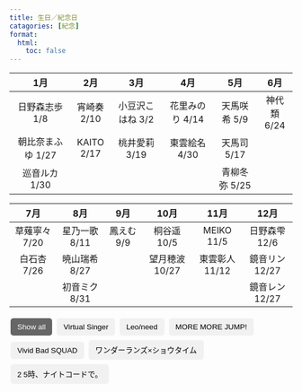 ```yaml
---
title: 生日／紀念日
catagories: [紀念]
format:
  html:
    toc: false
---
```

:::{.column-screen-inset}

|        1月         |     2月     |       3月        |       4月       |      5月      |     6月     |
|:------------------:|:-----------:|:----------------:|:---------------:|:-------------:|:----------:|
|   日野森志歩 1/8   | 宵崎奏 2/10  | 小豆沢こはね 3/2  | 花里みのり 4/14  | 天馬咲希  5/9 | 神代類	6/24 |
| 朝比奈まふゆ  1/27 | KAITO	2/17   |  桃井愛莉 3/19    |  東雲絵名 4/30  |  天馬司 5/17  |             |
|   巡音ルカ	1/30    |              |                  |                 | 青柳冬弥 5/25 |             |

|      7月      |      8月      |    9月     |      10月      |      11月      |      12月      |
|:-------------:|:-------------:|:----------:|:--------------:|:--------------:|:--------------:|
| 草薙寧々 7/20 | 星乃一歌 8/11 | 鳳えむ	9/9 |  桐谷遥 10/5   |   MEIKO 11/5   | 日野森雫 12/6  |
|  白石杏 7/26  | 暁山瑞希 8/27 |            | 望月穂波	10/27 | 東雲彰人	11/12 | 鏡音リン 12/27 |
|               | 初音ミク 8/31 |            |                |                | 鏡音レン 12/27 |
:::
<!-- Control buttons -->
<div id="myBtnContainer">
  <button class="btn active" onclick="filterSelection('all')"> Show all</button>
  <button class="btn" onclick="filterSelection('vs')"> Virtual Singer</button>
  <button class="btn" onclick="filterSelection('ln')"> Leo/need</button>
  <button class="btn" onclick="filterSelection('mmj')"> MORE MORE JUMP!</button>
  <button class="btn" onclick="filterSelection('vbs')"> Vivid Bad SQUAD</button>
  <button class="btn" onclick="filterSelection('ws')">ワンダーランズ×ショウタイム</button>
  <button class="btn" onclick="filterSelection('25ji')">2
  5時、ナイトコードで。</button>
  
</div>

<!-- The filterable elements. Note that some have multiple class names (this can be used if they belong to multiple categories) -->
<div class="container">
  <div class="badge rounded-pill rounded-pill vs" style="background-color: #33CCBB;">初音ミク</div>
  <div class="badge rounded-pill vs" style="background-color: #FFCC11;">鏡音リン</div>
  <div class="badge rounded-pill vs" style="background-color: #FFEE11;">鏡音レン</div>
  <div class="badge rounded-pill vs" style="background-color: #FFBBCC;">巡音ルカ</div>
  <div class="badge rounded-pill vs" style="background-color: #DD4444;">MEIKO</div>
  <div class="badge rounded-pill vs" style="background-color: #3366CC;">KAITO</div>
  <div class="badge rounded-pill ln" style="background-color: #33AAEE;">星乃一歌</div>
  <div class="badge rounded-pill ln" style="background-color: #FFDD44;">天馬咲希</div>
  <div class="badge rounded-pill ln" style="background-color: #EE6666;">望月穗波</div>
  <div class="badge rounded-pill ln" style="background-color: #BBDD22;">日野森志步</div>
  <div class="badge rounded-pill mmj" style="background-color: #FFCCAA;">花里みのり</div>
  <div class="badge rounded-pill mmj" style="background-color: #99CCFF;">桐谷遙</div>
  <div class="badge rounded-pill mmj" style="background-color: #FFAACC;">桃井愛莉</div>
  <div class="badge rounded-pill mmj" style="background-color: #99EEDD;">日野森雫</div>
  <div class="badge rounded-pill vbs" style="background-color: #FF6699;">小豆沢こはね</div>
  <div class="badge rounded-pill vbs" style="background-color: #00BBDD;">白石杏</div>
  <div class="badge rounded-pill vbs" style="background-color: #FF7722;">東雲彰人</div>
  <div class="badge rounded-pill vbs" style="background-color: #0077DD;">青柳冬弥</div>
  <div class="badge rounded-pill ws" style="background-color: #FFBB00;">天馬司</div>
  <div class="badge rounded-pill ws" style="background-color: #FF66BB;">鳳えむ</div>
  <div class="badge rounded-pill ws" style="background-color: #33DD99;">草薙寧々</div>
  <div class="badge rounded-pill ws" style="background-color: #BB88EE;">神代類</div>
  <div class="badge rounded-pill 25ji" style="background-color: #BB6688;">宵崎奏</div>
  <div class="badge rounded-pill 25ji" style="background-color: #8888CC;">朝比奈まふゆ</div>
  <div class="badge rounded-pill 25ji" style="background-color: #CCAA88;">東雲絵名</div>
  <div class="badge rounded-pill 25ji" style="background-color: #DDAACC;">曉山瑞希</div>
</div>


<!-- Cha01 Content -->
<div id="1" class="list">
  <!-- list content -->
<div class="list-content">

::: {.panel-tabset group="01"}
## 2021
<blockquote class="twitter-tweet" style="height:50px"><a href="https://twitter.com/pj_sekai/status/1425109692099956736?s=20&t=FjvxBzP26rIcl6O-jfegGg"></a></blockquote> <script async src="https://platform.twitter.com/widgets.js" charset="utf-8"></script>

## 2022
<blockquote class="twitter-tweet" style="height:50px"><a href="https://twitter.com/pj_sekai/status/1557381266634334210?s=20&t=FjvxBzP26rIcl6O-jfegGg"></a></blockquote> <script async src="https://platform.twitter.com/widgets.js" charset="utf-8"></script>

## 2023
<blockquote class="twitter-tweet" style="height:50px"><a href="https://twitter.com/pj_sekai/status/1689652834667491328?s=20?ref_src=twsrc%5Etfw"></a></blockquote> <script async src="https://platform.twitter.com/widgets.js" charset="utf-8"></script>

:::
</div></div>

<!-- Cha02 Content -->
<div id="2" class="list">
  <!--list content-->
<div class="list-content">

::: {.panel-tabset group="02"}
## 2021
<blockquote class="twitter-tweet" style="height:50px"><a href="https://twitter.com/pj_sekai/status/1391045234683899908?s=20&t=pc98bmsbEYqHu3OrUWN7iQ"></a></blockquote> <script async src="https://platform.twitter.com/widgets.js" charset="utf-8"></script>

## 2022
<blockquote class="twitter-tweet" style="height:50px"><a href="https://twitter.com/pj_sekai/status/1523316799802073088?s=20&t=pc98bmsbEYqHu3OrUWN7iQ"></a></blockquote> <script async src="https://platform.twitter.com/widgets.js" charset="utf-8"></script>

## 2023
<blockquote class="twitter-tweet" style="height:50px"><a href="https://twitter.com/pj_sekai/status/1655588378333642756?s=20?ref_src=twsrc%5Etfw"></a></blockquote> <script async src="https://platform.twitter.com/widgets.js" charset="utf-8"></script>

:::
</div></div>

<!-- Cha03 Content -->
<div id="3" class="list">
  <!-- list content -->
<div class="list-content">

::: {.panel-tabset group="03"}
## 2020
<blockquote class="twitter-tweet" style="height:50px"><a href="https://twitter.com/pj_sekai/status/1320745584039321600?s=20&t=46GHhKJt91F-syZe3xS9Ag"></a></blockquote> <script async src="https://platform.twitter.com/widgets.js" charset="utf-8"></script> 

## 2021
<blockquote class="twitter-tweet" style="height:50px"><a href="https://twitter.com/pj_sekai/status/1453013560905240576?s=20&t=46GHhKJt91F-syZe3xS9Ag"></a></blockquote> <script async src="https://platform.twitter.com/widgets.js" charset="utf-8"></script> 

## 2022
<blockquote class="twitter-tweet" style="height:50px"><a href="https://twitter.com/pj_sekai/status/1585285120348520448?s=20&t=46GHhKJt91F-syZe3xS9Ag"></a></blockquote> <script async src="https://platform.twitter.com/widgets.js" charset="utf-8"></script>

:::
</div></div>

<!-- Cha04 Content -->
<div id="4" class="list">
  <!-- list content -->
<div class="list-content">

::: {.panel-tabset group="04"}

## 2021
<blockquote class="twitter-tweet" style="height:50px"><a href="https://twitter.com/pj_sekai/status/1347196321246035970?s=20&t=46GHhKJt91F-syZe3xS9Ag"></a></blockquote> <script async src="https://platform.twitter.com/widgets.js" charset="utf-8"></script> 

## 2022
<blockquote class="twitter-tweet" style="height:50px"><a href="https://twitter.com/pj_sekai/status/1479467868853084161?s=20&t=46GHhKJt91F-syZe3xS9Ag"></a></blockquote> <script async src="https://platform.twitter.com/widgets.js" charset="utf-8"></script> 

## 2023
<blockquote class="twitter-tweet" style="height:50px"><a href="https://twitter.com/pj_sekai/status/1611739436663832580?s=20&t=oDH-LLcei6nNs-JbAccGGg"></a></blockquote> <script async src="https://platform.twitter.com/widgets.js" charset="utf-8"></script> 

:::
</div></div>

<!-- Cha05 Content -->
<div id="5" class="list">
  <!-- list content -->
<div class="list-content">

::: {.panel-tabset group="05"}
## 2021
<blockquote class="twitter-tweet" style="height:50px"><a href="https://twitter.com/pj_sekai/status/1382166735772475395?s=20&t=soGoTqrO4mll1nfF3AMjCA"></a></blockquote> <script async src="https://platform.twitter.com/widgets.js" charset="utf-8"></script> 

## 2022
<blockquote class="twitter-tweet" style="height:50px"><a href="https://twitter.com/pj_sekai/status/1514257120694190087?s=20&t=soGoTqrO4mll1nfF3AMjCA"></a></blockquote> <script async src="https://platform.twitter.com/widgets.js" charset="utf-8"></script> 

## 2023
<blockquote class="twitter-tweet" style="height:50px"><a href="https://twitter.com/pj_sekai/status/1646528687272251402?s=20?ref_src=twsrc%5Etfw"></a></blockquote> <script async src="https://platform.twitter.com/widgets.js" charset="utf-8"></script> 

:::
</div></div>

<!-- Cha06 Content -->
<div id="6" class="list">
  <!-- list content -->
<div class="list-content">

::: {.panel-tabset group="06"}
## 2020
<blockquote class="twitter-tweet" style="height:50px"><a href="https://twitter.com/pj_sekai/status/1312769448642637825?s=20&t=Nuab3zVId4iie6eokLOPQg"></a></blockquote> <script async src="https://platform.twitter.com/widgets.js" charset="utf-8"></script> 

## 2021
<blockquote class="twitter-tweet" style="height:50px"><a href="https://twitter.com/pj_sekai/status/1445041030559113227?s=20&t=Nuab3zVId4iie6eokLOPQg"></a></blockquote> <script async src="https://platform.twitter.com/widgets.js" charset="utf-8"></script> 

## 2022
<blockquote class="twitter-tweet" style="height:50px"><a href="https://twitter.com/pj_sekai/status/1577312593248538626?s=20&t=Nuab3zVId4iie6eokLOPQg"></a></blockquote> <script async src="https://platform.twitter.com/widgets.js" charset="utf-8"></script> 

:::
</div></div>

<!-- Cha07 Content -->
<div id="7" class="list">
  <!-- list content -->
<div class="list-content">

::: {.panel-tabset group="07"}
## 2021
<blockquote class="twitter-tweet" style="height:50px"><a href="https://twitter.com/pj_sekai/status/1372563466863529987?s= 20&t=soGoTqrO4mll1nfF3AMjCA"></a></blockquote> <script async src="https://platform.twitter.com/widgets.js" charset="utf-8"></script> 

## 2022
<blockquote class="twitter-tweet" style="height:50px"><a href="https://twitter.com/pj_sekai/status/1504835020363546654?s=20&t=soGoTqrO4mll1nfF3AMjCA"></a></blockquote> <script async src="https://platform.twitter.com/widgets.js" charset="utf-8"></script>

## 2023
<blockquote class="twitter-tweet" style="height:50px"><a href="https://twitter.com/pj_sekai/status/1637106583912996864"></a></blockquote> <script async src="https://platform.twitter.com/widgets.js" charset="utf-8"></script> 



:::
</div></div>

<!-- Cha08 Content -->
<div id="8" class="list">
  <!-- list content -->
<div class="list-content">

::: {.panel-tabset group="08"}
## 2020
<blockquote class="twitter-tweet" style="height:50px"><a href="https://twitter.com/pj_sekai/status/1335237518887854087?s=20&t=Ove7ynFGvwuga8cN98d09g"></a></blockquote> <script async src="https://platform.twitter.com/widgets.js" charset="utf-8"></script> 

## 2021
<blockquote class="twitter-tweet" style="height:50px"><a href="https://twitter.com/pj_sekai/status/1467509073444704261?s=20&t=soGoTqrO4mll1nfF3AMjCA"></a></blockquote> <script async src="https://platform.twitter.com/widgets.js" charset="utf-8"></script> 

## 2022
<blockquote class="twitter-tweet" style="height:50px"><a href="https://twitter.com/pj_sekai/status/1599780641364529152?s=20&t=soGoTqrO4mll1nfF3AMjCA"></a></blockquote> <script async src="https://platform.twitter.com/widgets.js" charset="utf-8"></script> 

:::
</div></div>

<!-- Cha09 Content -->
<div id="9" class="list">
  <!-- list content -->
<div class="list-content">

::: {.panel-tabset group="09"}

## 2021
<blockquote class="twitter-tweet" style="height:50px"><a href="https://twitter.com/pj_sekai/status/1366402936100712450?s=20&t=Nuab3zVId4iie6eokLOPQg"></a></blockquote> <script async src="https://platform.twitter.com/widgets.js" charset="utf-8"></script>

## 2022
<blockquote class="twitter-tweet" style="height:50px"><a href="https://twitter.com/pj_sekai/status/1498674430603677702?s=20&t=Nuab3zVId4iie6eokLOPQg"></a></blockquote> <script async src="https://platform.twitter.com/widgets.js" charset="utf-8"></script>

## 2023
<blockquote class="twitter-tweet" style="height:50px"><a href="https://twitter.com/pj_sekai/status/1630945994782429184?s=20?ref_src=twsrc%5Etfw"></a></blockquote> <script async src="https://platform.twitter.com/widgets.js" charset="utf-8"></script>

:::
</div></div>

<!-- Cha10 Content -->
<div id="10" class="list">
  <!-- list content -->
<div class="list-content">

::: {.panel-tabset group="10"}

## 2021
<blockquote class="twitter-tweet" style="height:50px"><a href="https://twitter.com/pj_sekai/status/1419311485327601669?s=20&t=Nuab3zVId4iie6eokLOPQg"></a></blockquote> <script async src="https://platform.twitter.com/widgets.js" charset="utf-8"></script> 

## 2022
<blockquote class="twitter-tweet" style="height:50px"><a href="https://twitter.com/pj_sekai/status/1551583054497345537?s=20&t=Nuab3zVId4iie6eokLOPQg"></a></blockquote> <script async src="https://platform.twitter.com/widgets.js" charset="utf-8"></script> 

## 2023
<blockquote class="twitter-tweet" style="height:50px"><a href="https://twitter.com/pj_sekai/status/1683854632504766465?s=20?ref_src=twsrc%5Etfw"></a></blockquote> <script async src="https://platform.twitter.com/widgets.js" charset="utf-8"></script> 
  
:::
</div></div>

<!-- Cha11 Content -->
<div id="11" class="list">
  <!-- list content -->
<div class="list-content">

::: {.panel-tabset group="11"}
## 2020
<blockquote class="twitter-tweet" style="height:50px"><a href="https://twitter.com/pj_sekai/status/1326540206439161859?s=20&t=Nuab3zVId4iie6eokLOPQg"></a></blockquote> <script async src="https://platform.twitter.com/widgets.js" charset="utf-8"></script> 

## 2021
<blockquote class="twitter-tweet" style="height:50px"><a href="https://twitter.com/pj_sekai/status/1458811756751450121?s=20&t=Nuab3zVId4iie6eokLOPQg"></a></blockquote> <script async src="https://platform.twitter.com/widgets.js" charset="utf-8"></script> 

## 2022
<blockquote class="twitter-tweet" style="height:50px"><a href="https://twitter.com/pj_sekai/status/1591083336742719490?s=20&t=Nuab3zVId4iie6eokLOPQg"></a></blockquote> <script async src="https://platform.twitter.com/widgets.js" charset="utf-8"></script> 

## 2023 
<blockquote class="twitter-tweet" style="height:50px"><a href="https://twitter.com/pj_sekai/status/1723354905761763711"></a></blockquote> <script async src="https://platform.twitter.com/widgets.js" charset="utf-8"></script>


:::
</div></div>

<!-- Cha12 Content -->
<div id="12" class="list">
  <!-- list content -->
<div class="list-content">

::: {.panel-tabset group="12"}
## 2021
<blockquote class="twitter-tweet" style="height:50px"><a href="https://twitter.com/pj_sekai/status/1396843429624156168?s=20&t=Nuab3zVId4iie6eokLOPQg"></a></blockquote> <script async src="https://platform.twitter.com/widgets.js" charset="utf-8"></script> 

## 2022
<blockquote class="twitter-tweet" style="height:50px"><a href="https://twitter.com/pj_sekai/status/1529115013805375489?s=20&t=Nuab3zVId4iie6eokLOPQg"></a></blockquote> <script async src="https://platform.twitter.com/widgets.js" charset="utf-8"></script> 

## 2023
<blockquote class="twitter-tweet" style="height:50px"><a href="https://twitter.com/pj_sekai/status/1661386572116402176?s=20?ref_src=twsrc%5Etfw"></a></blockquote> <script async src="https://platform.twitter.com/widgets.js" charset="utf-8"></script> 

:::
</div></div>

<!-- Cha13 Content -->
<div id="13" class="list">
  <!-- list content -->
<div class="list-content">

::: {.panel-tabset group="13"}
## 2021
<blockquote class="twitter-tweet" style="height:50px"><a href="https://twitter.com/pj_sekai/status/1393944335540920320?s=20&t=Nuab3zVId4iie6eokLOPQg"></a></blockquote> <script async src="https://platform.twitter.com/widgets.js" charset="utf-8"></script> 

## 2022
<blockquote class="twitter-tweet" style="height:50px"><a href="https://twitter.com/pj_sekai/status/1526215904727642112?s=20&t=Nuab3zVId4iie6eokLOPQg"></a></blockquote> <script async src="https://platform.twitter.com/widgets.js" charset="utf-8"></script> 

## 2023
<blockquote class="twitter-tweet" style="height:50px"><a href="https://twitter.com/pj_sekai/status/1658487475914919936?s=20?ref_src=twsrc%5Etfw"></a></blockquote> <script async src="https://platform.twitter.com/widgets.js" charset="utf-8"></script> 
  
:::
</div></div>

<!-- Cha14 Content -->
<div id="14" class="list">
  <!-- list content -->
<div class="list-content">

::: {.panel-tabset group="14"}
## 2021 
<blockquote class="twitter-tweet" style="height:50px"><a href="https://twitter.com/pj_sekai/status/1435618939225219074?s=20&t=Nuab3zVId4iie6eokLOPQg"></a></blockquote> <script async src="https://platform.twitter.com/widgets.js" charset="utf-8"></script> 

## 2022
<blockquote class="twitter-tweet" style="height:50px"><a href="https://twitter.com/pj_sekai/status/1567890644684705794?s=20&t=Nuab3zVId4iie6eokLOPQg"></a></blockquote> <script async src="https://platform.twitter.com/widgets.js" charset="utf-8"></script>

## 2023 
<blockquote class="twitter-tweet" style="height:50px"><a href="https://x.com/pj_sekai/status/1700162089531445310?s=20"></a></blockquote> <script async src="https://platform.twitter.com/widgets.js"


::: 
</div></div>

<!-- Cha15 Content -->
<div id="15" class="list">
  <!-- list content -->
<div class="list-content">

::: {.panel-tabset group="15"}
## 2021 
<blockquote class="twitter-tweet" style="height:50px"><a href="https://twitter.com/pj_sekai/status/1417137160147415048?s=20&t=Nuab3zVId4iie6eokLOPQg"></a></blockquote> <script async src="https://platform.twitter.com/widgets.js" charset="utf-8"></script>

## 2022
<blockquote class="twitter-tweet" style="height:50px"><a href="https://twitter.com/pj_sekai/status/1549408734312554502?s=20&t=Nuab3zVId4iie6eokLOPQg"></a></blockquote> <script async src="https://platform.twitter.com/widgets.js" charset="utf-8"></script> 

## 2023
<blockquote class="twitter-tweet" style="height:50px"><a href="https://twitter.com/pj_sekai/status/1681680295769284609?s=20?ref_src=twsrc%5Etfw"></a></blockquote> <script async src="https://platform.twitter.com/widgets.js" charset="utf-8"></script> 

::: 
</div></div>

<!-- Cha16 Content -->
<div id="16" class="list">
  <!-- list content -->
<div class="list-content">

::: {.panel-tabset group="16"}
## 2021 
<blockquote class="twitter-tweet" style="height:50px"><a href="https://twitter.com/pj_sekai/status/1407715065487192073?s=20&t=Nuab3zVId4iie6eokLOPQg"></a></blockquote> <script async src="https://platform.twitter.com/widgets.js" charset="utf-8"></script> 

## 2022
<blockquote class="twitter-tweet" style="height:50px"><a href="https://twitter.com/pj_sekai/status/1539986641070301184?s=20&t=Nuab3zVId4iie6eokLOPQg"></a></blockquote> <script async src="https://platform.twitter.com/widgets.js" charset="utf-8"></script> 

## 2023
<blockquote class="twitter-tweet" style="height:50px"><a href="https://twitter.com/pj_sekai/status/1672258209447329797?s=20?ref_src=twsrc%5Etfw"></a></blockquote> <script async src="https://platform.twitter.com/widgets.js" charset="utf-8"></script> 

:::
</div></div>

<!-- Cha17 Content -->
<div id="17" class="list">
  <!-- list content -->
<div class="list-content">

::: {.panel-tabset group="17"}
## 2021 
<blockquote class="twitter-tweet" style="height:50px"><a href="https://twitter.com/pj_sekai/status/1359155161906708483?s=20&t=Nuab3zVId4iie6eokLOPQg"></a></blockquote> <script async src="https://platform.twitter.com/widgets.js" charset="utf-8"></script> 

## 2022
<blockquote class="twitter-tweet" style="height:50px"><a href="https://twitter.com/pj_sekai/status/1491426665309765635?s=20&t=Nuab3zVId4iie6eokLOPQg"></a></blockquote> <script async src="https://platform.twitter.com/widgets.js" charset="utf-8"></script>

## 2023
<blockquote class="twitter-tweet" style="height:50px"><a href="https://twitter.com/pj_sekai/status/1623698233745895425?s=20?ref_src=twsrc%5Etfw"></a></blockquote> <script async src="https://platform.twitter.com/widgets.js" charset="utf-8"></script> 

:::
</div></div>

<!-- Cha18 Content -->
<div id="18" class="list">
  <!-- list content -->
<div class="list-content">

::: {.panel-tabset group="18"}
## 2021 
<blockquote class="twitter-tweet" style="height:50px"><a href="https://twitter.com/pj_sekai/status/1354081660950687744?s=20&t=Nuab3zVId4iie6eokLOPQg"></a></blockquote> <script async src="https://platform.twitter.com/widgets.js" charset="utf-8"></script> 

## 2022
<blockquote class="twitter-tweet" style="height:50px"><a href="https://twitter.com/pj_sekai/status/1486353241327783942?s=20&t=Nuab3zVId4iie6eokLOPQg"></a></blockquote> <script async src="https://platform.twitter.com/widgets.js" charset="utf-8"></script> 

## 2023
<blockquote class="twitter-tweet" style="height:50px"><a href="https://twitter.com/pj_sekai/status/1618624820278661121?s=20&t=oDH-LLcei6nNs-JbAccGGg"></a></blockquote> <script async src="https://platform.twitter.com/widgets.js" charset="utf-8"></script> 

:::
</div></div>

<!-- Cha19 Content -->
<div id="19" class="list">
  <!-- list content -->
<div class="list-content">

::: {.panel-tabset group="19"}
## 2021 
<blockquote class="twitter-tweet" style="height:50px"><a href="https://twitter.com/pj_sekai/status/1387783734665965568?s=20&t=Nuab3zVId4iie6eokLOPQg"></a></blockquote> <script async src="https://platform.twitter.com/widgets.js" charset="utf-8"></script> 

## 2022
<blockquote class="twitter-tweet" style="height:50px"><a href="https://twitter.com/pj_sekai/status/1520055317249204225?s=20&t=Nuab3zVId4iie6eokLOPQg"></a></blockquote> <script async src="https://platform.twitter.com/widgets.js" charset="utf-8"></script> 

## 2023
<blockquote class="twitter-tweet" style="height:50px"><a href="https://twitter.com/pj_sekai/status/1652326881482661888?s=20?ref_src=twsrc%5Etfw"></a></blockquote> <script async src="https://platform.twitter.com/widgets.js" charset="utf-8"></script> 

:::
</div></div>

<!-- Cha20 Content -->
<div id="20" class="list">
  <!-- list content -->
<div class="list-content">

::: {.panel-tabset group="20"}
## 2021 
<blockquote class="twitter-tweet" style="height:50px"><a href="https://twitter.com/pj_sekai/status/1430907897748221962?s=20&t=Nuab3zVId4iie6eokLOPQg"></a></blockquote> <script async src="https://platform.twitter.com/widgets.js" charset="utf-8"></script> 

## 2022
<blockquote class="twitter-tweet" style="height:50px"><a href="https://twitter.com/pj_sekai/status/1563179475570868227?s=20&t=Nuab3zVId4iie6eokLOPQg"></a></blockquote> <script async src="https://platform.twitter.com/widgets.js" charset="utf-8"></script> 

## 2023
<blockquote class="twitter-tweet" style="height:50px"><a href="https://twitter.com/pj_sekai/status/1695451032883519854?s=20?ref_src=twsrc%5Etfw"></a></blockquote> <script async src="https://platform.twitter.com/widgets.js" charset="utf-8"></script> 

:::
</div></div>

<!-- Cha21 Content -->
<div id="21" class="list">
  <!-- list content -->
<div class="list-content">

::: {.panel-tabset group="21"}
## 2019 
<blockquote class="twitter-tweet" style="height:50px"><a href="https://twitter.com/pj_sekai/status/1300085927725817859?s=20&t=7PXo4w5VbeejuTSmB_WsYA"></a></blockquote> <script async src="https://platform.twitter.com/widgets.js" charset="utf-8"></script> 

## 2020
<blockquote class="twitter-tweet" style="height:50px"><a href="https://twitter.com/pj_sekai/status/1432357453367111688?s=20&t=h_gLhcKloVaBl_HFZ9qAcg"></a></blockquote> <script async src="https://platform.twitter.com/widgets.js" charset="utf-8"></script> 

## 2021
<blockquote class="twitter-tweet" style="height:50px"><a href="https://twitter.com/pj_sekai/status/1564629022369165316?s=20&t=Nuab3zVId4iie6eokLOPQg"></a></blockquote> <script async src="https://platform.twitter.com/widgets.js" charset="utf-8"></script> 

## 2022 
<blockquote class="twitter-tweet" style="height:50px"><a href="https://x.com/pj_sekai/status/1564629022369165316?s=20"></a></blockquote> <script async src="https://platform.twitter.com/widgets.js" charset="utf-8"></script>

## 2023
<blockquote class="twitter-tweet" style="height:50px"><a href="https://x.com/pj_sekai/status/1696900590259814765?s=20"></a></blockquote> <script async src="https://platform.twitter.com/widgets.js" charset="utf-8"></script> 

:::
</div></div>

<!-- Cha22 Content -->
<div id="22" class="list">
  <!-- list content -->
<div class="list-content">

::: {.panel-tabset group="22"}
## 2019
<blockquote class="twitter-tweet" style="height:50px"><a href="https://twitter.com/pj_sekai/status/1210395219809558528?s=20&t=Nuab3zVId4iie6eokLOPQg"></a></blockquote> <script async src="https://platform.twitter.com/widgets.js" charset="utf-8"></script> 

## 2020
<blockquote class="twitter-tweet" style="height:50px"><a href="https://twitter.com/pj_sekai/status/1342847672550522882?s=20&t=Nuab3zVId4iie6eokLOPQg"></a></blockquote> <script async src="https://platform.twitter.com/widgets.js" charset="utf-8"></script> 

## 2021
<blockquote class="twitter-tweet" style="height:50px"><a href="https://twitter.com/pj_sekai/status/1475119209931759623?s=20&t=Nuab3zVId4iie6eokLOPQg"></a></blockquote> <script async src="https://platform.twitter.com/widgets.js" charset="utf-8"></script> 

## 2022
<blockquote class="twitter-tweet" style="height:50px"><a href="https://twitter.com/pj_sekai/status/1607390907342508034?s=20&t=ELL1cR35eavgFMk8nCoKJQ"></a></blockquote> <script async src="https://platform.twitter.com/widgets.js" charset="utf-8"></script> 

::: 
</div></div>

<!-- Cha23 Content -->
<div id="23" class="list">
  <!-- list content -->
<div class="list-content">

::: {.panel-tabset group="23"}
## 2019
<blockquote class="twitter-tweet" style="height:50px"><a href="https://twitter.com/pj_sekai/status/1210395219809558528?s=20&t=Nuab3zVId4iie6eokLOPQg"></a></blockquote> <script async src="https://platform.twitter.com/widgets.js" charset="utf-8"></script> 

## 2020
<blockquote class="twitter-tweet" style="height:50px"><a href="https://twitter.com/pj_sekai/status/1342847672550522882?s=20&t=Nuab3zVId4iie6eokLOPQg"></a></blockquote> <script async src="https://platform.twitter.com/widgets.js" charset="utf-8"></script> 

## 2021
<blockquote class="twitter-tweet" style="height:50px"><a href="https://twitter.com/pj_sekai/status/1475119209931759623?s=20&t=Nuab3zVId4iie6eokLOPQg"></a></blockquote> <script async src="https://platform.twitter.com/widgets.js" charset="utf-8"></script> 

## 2022
<blockquote class="twitter-tweet" style="height:50px"><a href="https://twitter.com/pj_sekai/status/1607390907342508034?s=20&t=ELL1cR35eavgFMk8nCoKJQ"></a></blockquote> <script async src="https://platform.twitter.com/widgets.js" charset="utf-8"></script> 

:::
</div></div>

<!-- Cha24 Content -->
<div id="24" class="list">
  <!-- list content -->
<div class="list-content">

::: {.panel-tabset group="24"}
## 2020
<blockquote class="twitter-tweet" style="height:50px"><a href="https://twitter.com/pj_sekai/status/1222535206571139073?s=20&t=Nuab3zVId4iie6eokLOPQgg"></a></blockquote> <script async src="https://platform.twitter.com/widgets.js" charset="utf-8"></script> 

## 2021
<blockquote class="twitter-tweet" style="height:50px"><a href="https://twitter.com/pj_sekai/status/1355168826141384704?s=20&t=Nuab3zVId4iie6eokLOPQg"></a></blockquote> <script async src="https://platform.twitter.com/widgets.js" charset="utf-8"></script> 

## 2022
<blockquote class="twitter-tweet" style="height:50px"><a href="https://twitter.com/pj_sekai/status/1487440401476771842?s=20&t=Nuab3zVId4iie6eokLOPQg"></a></blockquote> <script async src="https://platform.twitter.com/widgets.js" charset="utf-8"></script> 

## 2023
<blockquote class="twitter-tweet" style="height:50px"><a href="https://twitter.com/pj_sekai/status/1619716590051930112?ref_src=twsrc%5Etfw"></a></blockquote> <script async src="https://platform.twitter.com/widgets.js" charset="utf-8"></script> 


:::
</div></div>

<!-- Cha25 Content -->
<div id="25" class="list">
  <!-- list content -->
<div class="list-content">

::: {.panel-tabset group="25"}
## 2019
<blockquote class="twitter-tweet" style="height:50px"><a href="https://twitter.com/pj_sekai/status/1191369678582472706?s=20&t=Nuab3zVId4iie6eokLOPQg"></a></blockquote> <script async src="https://platform.twitter.com/widgets.js" charset="utf-8"></script> 

## 2020
<blockquote class="twitter-tweet" style="height:50px"><a href="https://twitter.com/pj_sekai/status/1324003601073627137?s=20&t=Nuab3zVId4iie6eokLOPQg"></a></blockquote> <script async src="https://platform.twitter.com/widgets.js" charset="utf-8"></script> 

## 2021
<blockquote class="twitter-tweet" style="height:50px"><a href="https://twitter.com/pj_sekai/status/1456275051863429132?s=20&t=Nuab3zVId4iie6eokLOPQg"></a></blockquote> <script async src="https://platform.twitter.com/widgets.js" charset="utf-8"></script> 

## 2022
<blockquote class="twitter-tweet" style="height:50px"><a href="https://twitter.com/pj_sekai/status/1588546619712094209?s=20&t=Nuab3zVId4iie6eokLOPQg"></a></blockquote> <script async src="https://platform.twitter.com/widgets.js" charset="utf-8"></script> 

## 2023 
<blockquote class="twitter-tweet" style="height:50px"><a href="https://twitter.com/pj_sekai/status/1720818183731400952"></a></blockquote> <script async src="https://platform.twitter.com/widgets.js" charset="utf-8"></script>

:::
</div></div>

<!-- Cha26 Content -->
<div id="26" class="list">
  <!-- list content -->
<div class="list-content">

::: {.panel-tabset group="26"}
## 2020
<blockquote class="twitter-tweet" style="height:50px"><a href="https://twitter.com/pj_sekai/status/1229057983381823489?s=20&t=3zKQf5WnhPfPskVnaCflHw"></a></blockquote> <script async src="https://platform.twitter.com/widgets.js" charset="utf-8"></script> 

## 2021
<blockquote class="twitter-tweet" style="height:50px"><a href="https://twitter.com/pj_sekai/status/1361691844212494337?s=20&t=Nuab3zVId4iie6eokLOPQg"></a></blockquote> <script async src="https://platform.twitter.com/widgets.js" charset="utf-8"></script> 

## 2022
<blockquote class="twitter-tweet" style="height:50px"><a href="https://twitter.com/pj_sekai/status/1493963380478156803?s=20&t=Nuab3zVId4iie6eokLOPQg"></a></blockquote> <script async src="https://platform.twitter.com/widgets.js" charset="utf-8"></script> 

## 2023
<blockquote class="twitter-tweet" style="height:50px"><a href="https://twitter.com/pj_sekai/status/1626234955381739523?s=20?ref_src=twsrc%5Etfw"></a></blockquote> <script async src="https://platform.twitter.com/widgets.js" charset="utf-8"></script> 

:::
</div></div>


<style>

.container {
  overflow: hidden;
}

.badge {
  float: left;
  color: #000000;
  width: 110px;
  line-height: 30px;
  font-size:12px;
  text-align: center;
  margin: 3px;
  display: none; /* Hidden by default */
  cursor: pointer;
}

.badge:hover{
  filter: drop-shadow(2px 2px 2px darkgrey);
}

.badge.chara-active{
  filter: drop-shadow(0px 0px 3px darkgrey);
  -webkit-box-shadow:inset 0px 0px 0px 2px #888;
  -moz-box-shadow:inset 0px 0px 0px 2px #888;
  box-shadow:inset 0px 0px 0px 2px #f1f1f1;
}

/* The "show" class is added to the filtered elements */
.show {
  display: block;
}

/* Style the buttons */
.btn {
  border: none;
  border-radius: 5px;
  outline: none;
  padding: 8px 12px;
  margin: 4px 2px;
  background-color: #f1f1f1;
  cursor: pointer;
}

/* Add a light grey background on mouse-over */
.btn:hover {
  background-color: #ddd;
}

/* Add a dark background to the active button */
.btn.active {
  background-color: #666;
  color: white;
}

.list {
  display: none; /* Hidden by default */
}

/* list Content Box */
.list-content {
  background-color: transparent;
  margin: 0% auto; /* 15% from the top and centered */
  padding-top: 20px;
  /*border: 1px solid #888;*/
  width: 100%; /* Could be more or less, depending on screen size */
  -webkit-animation-name: animatetop;
  -webkit-animation-duration: 0.4s; 
}

/* Add Animation */
@-webkit-keyframes animatetop {
  from {top:-300px; opacity:0} 
  to {top:0; opacity:1}
}

@keyframes animatetop {
  from {top:-300px; opacity:0}
  to {top:0; opacity:1}
}

/* Style the tab */
.tab {
  overflow: hidden;
  /*border: 1px solid #ccc;*/
  background-color: #f1f1f1;
}

/* Style the buttons that are used to open the tab content */
.tab button {
  background-color: inherit;
  float: left;
  border: none;
  outline: none;
  cursor: pointer;
  padding: 14px 16px;
  transition: 0.3s;
}

/* Change background color of buttons on hover */
.tab button:hover {
  background-color: #ddd;
}

/* Create an active/current tablink class */
.tab button.active {
  background-color: #ccc;
}

/* Style the tab content */
.tabcontent {
  display: none;
}

.twitter-tweet {
  margin-left:auto;
  margin-right:auto;
}


</style>

<script>

filterSelection("all");

function filterSelection(c) {
  var x, i;
  x = document.querySelectorAll('.badge');
  var lists = document.querySelectorAll('.list');

  if (c == "all") c = "";
  // Add the "show" class (display:block) to the filtered elements, and remove the "show" class from the elements that are not selected
  for (i = 0; i < x.length; i++) {
    RemoveClass(x[i], "show");
    if (x[i].className.indexOf(c) > -1) AddClass(x[i], "show");
  }

  // Display selected character tweet list
  x[0].onclick = function() {
    for (i = 0; i < lists.length; i++) {
      lists[i].style.display = "none";
      RemoveClass(x[i], "chara-active");
    };
    lists[20].style.display = "block"; 
    AddClass(x[0], "chara-active");
  };
  x[1].onclick = function() {
    for (i = 0; i < lists.length; i++) {
      lists[i].style.display = "none";
      RemoveClass(x[i], "chara-active");
    };
    lists[21].style.display = "block"; 
    AddClass(x[1], "chara-active");
    };
  x[2].onclick = function() {
    for (i = 0; i < lists.length; i++) {
      lists[i].style.display = "none";
      RemoveClass(x[i], "chara-active");
    };
    lists[22].style.display = "block";
    AddClass(x[2], "chara-active");
  };
  x[3].onclick = function() {
    for (i = 0; i < lists.length; i++) {
      lists[i].style.display = "none";
      RemoveClass(x[i], "chara-active");
    };
    lists[23].style.display = "block"; 
    AddClass(x[3], "chara-active");
  };
  x[4].onclick = function() {
    for (i = 0; i < lists.length; i++) {
      lists[i].style.display = "none";
      RemoveClass(x[i], "chara-active");
    };
    lists[24].style.display = "block"; 
    AddClass(x[4], "chara-active");
  };
  x[5].onclick = function() {
    for (i = 0; i < lists.length; i++) {
      lists[i].style.display = "none";
      RemoveClass(x[i], "chara-active");
    };
    lists[25].style.display = "block"; 
    AddClass(x[5], "chara-active");
  };
  x[6].onclick = function() {
    for (i = 0; i < lists.length; i++) {
      lists[i].style.display = "none";
      RemoveClass(x[i], "chara-active");
    };
    lists[0].style.display = "block"; 
    AddClass(x[6], "chara-active");
  };
  x[7].onclick = function() {
    for (i = 0; i < lists.length; i++) {
      lists[i].style.display = "none";
      RemoveClass(x[i], "chara-active");
    };
    lists[1].style.display = "block"; 
    AddClass(x[7], "chara-active");
  }
  x[8].onclick = function() {
    for (i = 0; i < lists.length; i++) {
      lists[i].style.display = "none";
      RemoveClass(x[i], "chara-active");
    };
    lists[2].style.display = "block"; 
    AddClass(x[8], "chara-active");
  };
  x[9].onclick = function() {
    for (i = 0; i < lists.length; i++) {
      lists[i].style.display = "none";
      RemoveClass(x[i], "chara-active");
    };
    lists[3].style.display = "block"; 
    AddClass(x[9], "chara-active");
  };
  x[10].onclick = function() {
    for (i = 0; i < lists.length; i++) {
      lists[i].style.display = "none";
      RemoveClass(x[i], "chara-active");
    };
    lists[4].style.display = "block"; 
    AddClass(x[10], "chara-active");
  };
  x[11].onclick = function() {
    for (i = 0; i < lists.length; i++) {
      lists[i].style.display = "none";
      RemoveClass(x[i], "chara-active");
    };
    lists[5].style.display = "block"; 
    AddClass(x[11], "chara-active");
  };
  x[12].onclick = function() {
    for (i = 0; i < lists.length; i++) {
      lists[i].style.display = "none";
      RemoveClass(x[i], "chara-active");
    };
    lists[6].style.display = "block"; 
    AddClass(x[12], "chara-active");
  };
  x[13].onclick = function() {
    for (i = 0; i < lists.length; i++) {
      lists[i].style.display = "none";
      RemoveClass(x[i], "chara-active");
    };
    lists[7].style.display = "block"; 
    AddClass(x[13], "chara-active");
  };
  x[14].onclick = function() {
    for (i = 0; i < lists.length; i++) {
      lists[i].style.display = "none";
      RemoveClass(x[i], "chara-active");
    };
    lists[8].style.display = "block"; 
    AddClass(x[14], "chara-active");
  };
  x[15].onclick = function() {
    for (i = 0; i < lists.length; i++) {
      lists[i].style.display = "none";
      RemoveClass(x[i], "chara-active");
    };
    lists[9].style.display = "block"; 
    AddClass(x[15], "chara-active");
  };
  x[16].onclick = function() {
    for (i = 0; i < lists.length; i++) {
      lists[i].style.display = "none";
      RemoveClass(x[i], "chara-active");
    };
    lists[10].style.display = "block"; 
    AddClass(x[16], "chara-active");
  };
  x[17].onclick = function() {
    for (i = 0; i < lists.length; i++) {
      lists[i].style.display = "none";
      RemoveClass(x[i], "chara-active");
    };
    lists[11].style.display = "block"; 
    AddClass(x[17], "chara-active");
  };
  x[18].onclick = function() {
    for (i = 0; i < lists.length; i++) {
      lists[i].style.display = "none";
      RemoveClass(x[i], "chara-active");
    };
    lists[12].style.display = "block"; 
    AddClass(x[18], "chara-active");
  };
  x[19].onclick = function() {
    for (i = 0; i < lists.length; i++) {
      lists[i].style.display = "none";
      RemoveClass(x[i], "chara-active");
    };
    lists[13].style.display = "block"; 
    AddClass(x[19], "chara-active");
  };
  x[20].onclick = function() {
    for (i = 0; i < lists.length; i++) {
      lists[i].style.display = "none";
      RemoveClass(x[i], "chara-active");
    };
    lists[14].style.display = "block"; 
    AddClass(x[20], "chara-active");
  };
  x[21].onclick = function() {
    for (i = 0; i < lists.length; i++) {
      lists[i].style.display = "none";
      RemoveClass(x[i], "chara-active");
    };
    lists[15].style.display = "block"; 
    AddClass(x[21], "chara-active");
  };
  x[22].onclick = function() {
    for (i = 0; i < lists.length; i++) {
      lists[i].style.display = "none";
      RemoveClass(x[i], "chara-active");
    };
    lists[16].style.display = "block"; 
    AddClass(x[22], "chara-active");
  };
  x[23].onclick = function() {
    for (i = 0; i < lists.length; i++) {
      lists[i].style.display = "none";
      RemoveClass(x[i], "chara-active");
    };
    lists[17].style.display = "block"; 
    AddClass(x[23], "chara-active");
  };
  x[24].onclick = function() {
    for (i = 0; i < lists.length; i++) {
      lists[i].style.display = "none";
      RemoveClass(x[i], "chara-active");
    };
    lists[18].style.display = "block"; 
    AddClass(x[24], "chara-active");
  };
  x[25].onclick = function() {
    for (i = 0; i < lists.length; i++) {
      lists[i].style.display = "none";
      RemoveClass(x[i], "chara-active");
    };
    lists[19].style.display = "block"; 
    AddClass(x[25], "chara-active");
  };
}



// Show filtered elements
function AddClass(element, name) {
  var i, arr1, arr2;
  arr1 = element.className.split(" ");
  arr2 = name.split(" ");
  for (i = 0; i < arr2.length; i++) {
    if (arr1.indexOf(arr2[i]) == -1) {
      element.className += " " + arr2[i];
    }
  }
}

// Hide elements that are not selected
function RemoveClass(element, name) {
  var i, arr1, arr2;
  arr1 = element.className.split(" ");
  arr2 = name.split(" ");
  for (i = 0; i < arr2.length; i++) {
    while (arr1.indexOf(arr2[i]) > -1) {
      arr1.splice(arr1.indexOf(arr2[i]), 1);
    }
  }
  element.className = arr1.join(" ");
}

// Add active class to the current control button (highlight it)
var btnContainer = document.getElementById("myBtnContainer");
var btns = btnContainer.getElementsByClassName("btn");
for (var i = 0; i < btns.length; i++) {
  btns[i].addEventListener("click", function() {
    var current = document.getElementsByClassName("active");
    current[0].className = current[0].className.replace(" active", "");
    this.className += " active";
  });
}

</script>